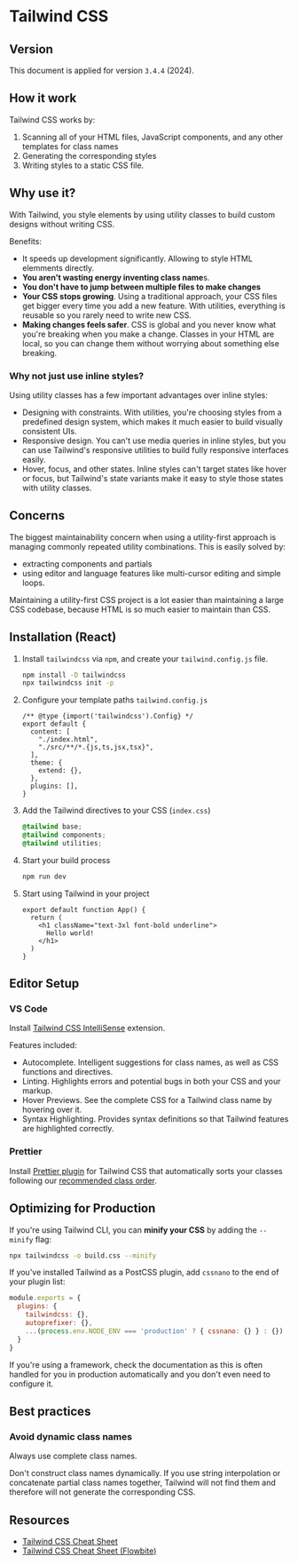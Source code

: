 # Tailwind CSS

## Version

This document is applied for version `3.4.4` (2024).


## How it work

Tailwind CSS works by:
1. Scanning all of your HTML files, JavaScript components, and any other templates for class names
2. Generating the corresponding styles
3. Writing styles to a static CSS file.


## Why use it?

With Tailwind, you style elements by using utility classes to build custom designs without writing CSS.

Benefits:
- It speeds up development significantly. Allowing to style HTML elemments directly.
- **You aren't wasting energy inventing class name**s.
- **You don't have to jump between multiple files to make changes**
- **Your CSS stops growing**. Using a traditional approach, your CSS files get bigger every time you add a new feature. With utilities, everything is reusable so you rarely need to write new CSS.
- **Making changes feels safer**. CSS is global and you never know what you're breaking when you make a change. Classes in your HTML are local, so you can change them without worrying about something else breaking.


### Why not just use inline styles?

Using utility classes has a few important advantages over inline styles:

- Designing with constraints. With utilities, you're choosing styles from a predefined design system, which makes it much easier to build visually consistent UIs.
- Responsive design. You can't use media queries in inline styles, but you can use Tailwind's responsive utilities to build fully responsive interfaces easily.
- Hover, focus, and other states. Inline styles can't target states like hover or focus, but Tailwind's state variants make it easy to style those states with utility classes.


## Concerns

The biggest maintainability concern when using a utility-first approach is managing commonly repeated utility combinations. This is easily solved by:
- extracting components and partials
- using editor and language features like multi-cursor editing and simple loops.

Maintaining a utility-first CSS project is a lot easier than maintaining a large CSS codebase, because HTML is so much easier to maintain than CSS.


## Installation (React)

1. Install `tailwindcss` via `npm`, and create your `tailwind.config.js` file.
    ```sh npm2yarn
    npm install -D tailwindcss
    npx tailwindcss init -p
    ```
1. Configure your template paths `tailwind.config.js`
    ```tsx
    /** @type {import('tailwindcss').Config} */
    export default {
      content: [
        "./index.html",
        "./src/**/*.{js,ts,jsx,tsx}",
      ],
      theme: {
        extend: {},
      },
      plugins: [],
    }
    ```
1. Add the Tailwind directives to your CSS (`index.css`)
    ```css
    @tailwind base;
    @tailwind components;
    @tailwind utilities;
    ```
1. Start your build process
    ```sh
    npm run dev
    ```
1. Start using Tailwind in your project
    ```tsx
    export default function App() {
      return (
        <h1 className="text-3xl font-bold underline">
          Hello world!
        </h1>
      )
    }
    ```


## Editor Setup

### VS Code

Install [Tailwind CSS IntelliSense](https://marketplace.visualstudio.com/items?itemName=bradlc.vscode-tailwindcss) extension.

Features included:
- Autocomplete. Intelligent suggestions for class names, as well as CSS functions and directives.
- Linting. Highlights errors and potential bugs in both your CSS and your markup.
- Hover Previews. See the complete CSS for a Tailwind class name by hovering over it.
- Syntax Highlighting. Provides syntax definitions so that Tailwind features are highlighted correctly.


### Prettier

Install [Prettier plugin](https://github.com/tailwindlabs/prettier-plugin-tailwindcss) for Tailwind CSS that automatically sorts your classes following our [recommended class order](https://tailwindcss.com/blog/automatic-class-sorting-with-prettier#how-classes-are-sorted).


## Optimizing for Production

If you're using Tailwind CLI, you can **minify your CSS** by adding the `--minify` flag:

```sh
npx tailwindcss -o build.css --minify
```

If you've installed Tailwind as a PostCSS plugin, add `cssnano` to the end of your plugin list:

```js filename="postcss.config.js"
module.exports = {
  plugins: {
    tailwindcss: {},
    autoprefixer: {},
    ...(process.env.NODE_ENV === 'production' ? { cssnano: {} } : {})
  }
}
```

If you're using a framework, check the documentation as this is often handled for you in production automatically and you don't even need to configure it.


## Best practices

### Avoid dynamic class names

Always use complete class names.

Don't construct class names dynamically. If you use string interpolation or concatenate partial class names together, Tailwind will not find them and therefore will not generate the corresponding CSS.


## Resources

- [Tailwind CSS Cheat Sheet](https://nerdcave.com/tailwind-cheat-sheet)
- [Tailwind CSS Cheat Sheet (Flowbite)](https://flowbite.com/tools/tailwind-cheat-sheet/)